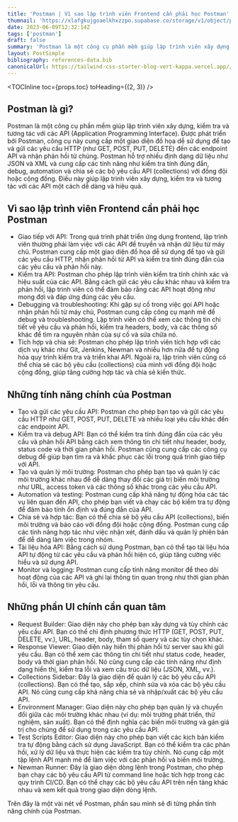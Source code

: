 ```yaml
---
title: 'Postman | Vì sao lập trình viên Frontend cần phải học Postman'
thumnail: 'https://xlafgkujgoaelkhxzzpo.supabase.co/storage/v1/object/public/affiliate/cource/channels4_profile.jpeg'
date: 2023-06-09T12:32:14Z
tags: ['postman']
draft: false
summary: 'Postman là một công cụ phần mềm giúp lập trình viên xây dựng, kiểm tra và tương tác với các API, cung cấp một giao diện đồ họa dễ sử dụng để tạo và gửi các yêu cầu HTTP đến các endpoint API và nhận phản hồi từ chúng'
layout: PostSimple
bibliography: references-data.bib
canonicalUrl: https://tailwind-css-starter-blog-vert-kappa.vercel.app//blog/new-features-in-v1/
---
```


<TOCInline toc={props.toc} toHeading={(2, 3)} />

## Postman là gì?

Postman là một công cụ phần mềm giúp lập trình viên xây dựng, kiểm tra và tương tác với các API (Application Programming Interface). Được phát triển bởi Postman, công cụ này cung cấp một giao diện đồ họa dễ sử dụng để tạo và gửi các yêu cầu HTTP (như GET, POST, PUT, DELETE) đến các endpoint API và nhận phản hồi từ chúng. Postman hỗ trợ nhiều định dạng dữ liệu như JSON và XML và cung cấp các tính năng như kiểm tra tính đúng đắn, debug, automation và chia sẻ các bộ yêu cầu API (collections) với đồng đội hoặc cộng đồng. Điều này giúp lập trình viên xây dựng, kiểm tra và tương tác với các API một cách dễ dàng và hiệu quả.

## Vì sao lập trình viên Frontend cần phải học Postman

- Giao tiếp với API: Trong quá trình phát triển ứng dụng frontend, lập trình viên thường phải làm việc với các API để truyền và nhận dữ liệu từ máy chủ. Postman cung cấp một giao diện đồ họa dễ sử dụng để tạo và gửi các yêu cầu HTTP, nhận phản hồi từ API và kiểm tra tính đúng đắn của các yêu cầu và phản hồi này.
- Kiểm tra API: Postman cho phép lập trình viên kiểm tra tính chính xác và hiệu suất của các API. Bằng cách gửi các yêu cầu khác nhau và kiểm tra phản hồi, lập trình viên có thể đảm bảo rằng các API hoạt động như mong đợi và đáp ứng đúng các yêu cầu.
- Debugging và troubleshooting: Khi gặp sự cố trong việc gọi API hoặc nhận phản hồi từ máy chủ, Postman cung cấp công cụ mạnh mẽ để debug và troubleshooting. Lập trình viên có thể xem các thông tin chi tiết về yêu cầu và phản hồi, kiểm tra headers, body, và các thông số khác để tìm ra nguyên nhân của sự cố và sửa chữa nó.
- Tích hợp và chia sẻ: Postman cho phép lập trình viên tích hợp với các dịch vụ khác như Git, Jenkins, Newman và nhiều hơn nữa để tự động hóa quy trình kiểm tra và triển khai API. Ngoài ra, lập trình viên cũng có thể chia sẻ các bộ yêu cầu (collections) của mình với đồng đội hoặc cộng đồng, giúp tăng cường hợp tác và chia sẻ kiến thức.

## Những tính năng chính của Postman

- Tạo và gửi các yêu cầu API: Postman cho phép bạn tạo và gửi các yêu cầu HTTP như GET, POST, PUT, DELETE và nhiều loại yêu cầu khác đến các endpoint API.
- Kiểm tra và debug API: Bạn có thể kiểm tra tính đúng đắn của các yêu cầu và phản hồi API bằng cách xem thông tin chi tiết như header, body, status code và thời gian phản hồi. Postman cũng cung cấp các công cụ debug để giúp bạn tìm ra và khắc phục các lỗi trong quá trình giao tiếp với API.
- Tạo và quản lý môi trường: Postman cho phép bạn tạo và quản lý các môi trường khác nhau để dễ dàng thay đổi các giá trị biến môi trường như URL, access token và các thông số khác trong các yêu cầu API.
- Automation và testing: Postman cung cấp khả năng tự động hóa các tác vụ liên quan đến API, cho phép bạn viết và chạy các bộ kiểm tra tự động để đảm bảo tính ổn định và đúng đắn của API.
- Chia sẻ và hợp tác: Bạn có thể chia sẻ bộ yêu cầu API (collections), biến môi trường và báo cáo với đồng đội hoặc cộng đồng. Postman cung cấp các tính năng hợp tác như việc nhận xét, đánh dấu và quản lý phiên bản để dễ dàng làm việc trong nhóm.
- Tài liệu hóa API: Bằng cách sử dụng Postman, bạn có thể tạo tài liệu hóa API tự động từ các yêu cầu và phản hồi hiện có, giúp tăng cường việc hiểu và sử dụng API.
- Monitor và logging: Postman cung cấp tính năng monitor để theo dõi hoạt động của các API và ghi lại thông tin quan trọng như thời gian phản hồi, lỗi và thông tin yêu cầu.

## Những phần UI chính cần quan tâm

- Request Builder: Giao diện này cho phép bạn xây dựng và tùy chỉnh các yêu cầu API. Bạn có thể chỉ định phương thức HTTP (GET, POST, PUT, DELETE, vv.), URL, header, body, tham số query và các tùy chọn khác.
- Response Viewer: Giao diện này hiển thị phản hồi từ server sau khi gửi yêu cầu. Bạn có thể xem các thông tin chi tiết như status code, header, body và thời gian phản hồi. Nó cũng cung cấp các tính năng như định dạng hiển thị, kiểm tra lỗi và xem cấu trúc dữ liệu (JSON, XML, vv.).
- Collections Sidebar: Đây là giao diện để quản lý các bộ yêu cầu API (collections). Bạn có thể tạo, sắp xếp, chỉnh sửa và xóa các bộ yêu cầu API. Nó cũng cung cấp khả năng chia sẻ và nhập/xuất các bộ yêu cầu API.
- Environment Manager: Giao diện này cho phép bạn quản lý và chuyển đổi giữa các môi trường khác nhau (ví dụ: môi trường phát triển, thử nghiệm, sản xuất). Bạn có thể định nghĩa các biến môi trường và gán giá trị cho chúng để sử dụng trong các yêu cầu API.
- Test Scripts Editor: Giao diện này cho phép bạn viết các kịch bản kiểm tra tự động bằng cách sử dụng JavaScript. Bạn có thể kiểm tra các phản hồi, xử lý dữ liệu và thực hiện các kiểm tra tùy chỉnh. Nó cung cấp một tập lệnh API mạnh mẽ để làm việc với các phản hồi và biến môi trường.
- Newman Runner: Đây là giao diện dòng lệnh trong Postman, cho phép bạn chạy các bộ yêu cầu API từ command line hoặc tích hợp trong các quy trình CI/CD. Bạn có thể chạy các bộ yêu cầu API trên nền tảng khác nhau và xem kết quả trong giao diện dòng lệnh.

Trên đây là một vài nét về Postman, phần sau mình sẽ đi từng phần tính năng chính của Postman.
